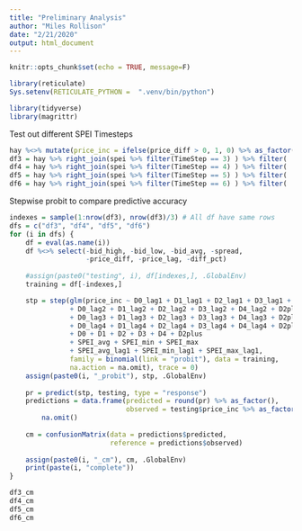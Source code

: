 ```yaml
---
title: "Preliminary Analysis"
author: "Miles Rollison"
date: "2/21/2020"
output: html_document
---
```


```r
knitr::opts_chunk$set(echo = TRUE, message=F)

library(reticulate)
Sys.setenv(RETICULATE_PYTHON =  ".venv/bin/python")

library(tidyverse)
library(magrittr)
```

Test out different SPEI Timesteps

```r
hay %<>% mutate(price_inc = ifelse(price_diff > 0, 1, 0) %>% as_factor()) %>% filter(!is.na(price_inc))
df3 = hay %>% right_join(spei %>% filter(TimeStep == 3) ) %>% filter( !is.na(bid_avg))
df4 = hay %>% right_join(spei %>% filter(TimeStep == 4) ) %>% filter( !is.na(bid_avg))
df5 = hay %>% right_join(spei %>% filter(TimeStep == 5) ) %>% filter( !is.na(bid_avg))
df6 = hay %>% right_join(spei %>% filter(TimeStep == 6) ) %>% filter( !is.na(bid_avg))
```

Stepwise probit to compare predictive accuracy

```r
indexes = sample(1:nrow(df3), nrow(df3)/3) # All df have same rows
dfs = c("df3", "df4", "df5", "df6")
for (i in dfs) {
    df = eval(as.name(i))
    df %<>% select(-bid_high, -bid_low, -bid_avg, -spread,
                   -price_diff, -price_lag, -diff_pct)
                   
    #assign(paste0("testing", i), df[indexes,], .GlobalEnv)
    training = df[-indexes,]

    stp = step(glm(price_inc ~ D0_lag1 + D1_lag1 + D2_lag1 + D3_lag1 + D4_lag1 + D2plus_lag1
               + D0_lag2 + D1_lag2 + D2_lag2 + D3_lag2 + D4_lag2 + D2plus_lag2 
               + D0_lag3 + D1_lag3 + D2_lag3 + D3_lag3 + D4_lag3 + D2plus_lag3 
               + D0_lag4 + D1_lag4 + D2_lag4 + D3_lag4 + D4_lag4 + D2plus_lag4 
               + D0 + D1 + D2 + D3 + D4 + D2plus 
               + SPEI_avg + SPEI_min + SPEI_max 
               + SPEI_avg_lag1 + SPEI_min_lag1 + SPEI_max_lag1,
               family = binomial(link = "probit"), data = training,
               na.action = na.omit), trace = 0)
    assign(paste0(i, "_probit"), stp, .GlobalEnv)
    
    pr = predict(stp, testing, type = "response")
    predictions = data.frame(predicted = round(pr) %>% as_factor(),
                             observed = testing$price_inc %>% as_factor()) %>%
        na.omit()
    
    cm = confusionMatrix(data = predictions$predicted,
                         reference = predictions$observed)
    
    assign(paste0(i, "_cm"), cm, .GlobalEnv)
    print(paste(i, "complete"))
}
```

```r
df3_cm
df4_cm
df5_cm
df6_cm
```

```r

```

```r

```

```r

```

```r

```
